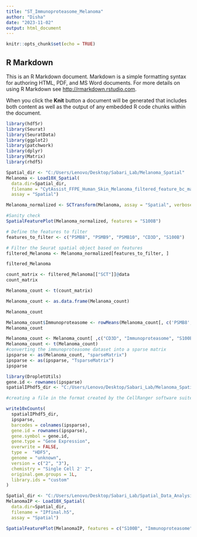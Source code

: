 ```yaml
---
title: "ST_Immunoproteasome_Melanoma"
author: "Disha"
date: "2023-11-02"
output: html_document
---
```


```r
knitr::opts_chunk$set(echo = TRUE)
```

## R Markdown

This is an R Markdown document. Markdown is a simple formatting syntax for authoring HTML, PDF, and MS Word documents. For more details on using R Markdown see <http://rmarkdown.rstudio.com>.

When you click the **Knit** button a document will be generated that includes both content as well as the output of any embedded R code chunks within the document.

```r
library(hdf5r)
library(Seurat)
library(SeuratData)
library(ggplot2)
library(patchwork)
library(dplyr)
library(Matrix)
library(rhdf5)
```


```r
Spatial_dir <- "C:/Users/Lenovo/Desktop/Sabari_Lab/Melanoma_Spatial"
Melanoma <- Load10X_Spatial(
  data.dir=Spatial_dir,
  filename = "CytAssist_FFPE_Human_Skin_Melanoma_filtered_feature_bc_matrix.h5",
  assay = "Spatial")
```


```r
Melanoma_normalized <- SCTransform(Melanoma, assay = "Spatial", verbose = FALSE)
```


```r
#Sanity check
SpatialFeaturePlot(Melanoma_normalized, features = "S100B")
```


```r
# Define the features to filter
features_to_filter <- c("PSMB8", "PSMB9", "PSMB10", "CD3D", "S100B")

# Filter the Seurat spatial object based on features
filtered_Melanoma <- Melanoma_normalized[features_to_filter, ]
```


```r
filtered_Melanoma
```


```r
count_matrix <- filtered_Melanoma[["SCT"]]@data
count_matrix
```


```r
Melanoma_count <- t(count_matrix)
```


```r
Melanoma_count <- as.data.frame(Melanoma_count)
```


```r
Melanoma_count
```
```r
Melanoma_count$Immunoproteasome <- rowMeans(Melanoma_count[, c('PSMB8', 'PSMB9', 'PSMB10')], na.rm = TRUE)
Melanoma_count
```


```r
Melanoma_count <- Melanoma_count[ ,c("CD3D", "Immunoproteasome", "S100B"), drop = FALSE]
Melanoma_count <- t(Melanoma_count)
#converting the immunoproteasome dataset into a sparse matrix
ipsparse <- as(Melanoma_count, "sparseMatrix")
ipsparse <- as(ipsparse, "TsparseMatrix")
ipsparse
```


```r
library(DropletUtils)
gene.id <- rownames(ipsparse)
spatialIPhdf5_dir <- "C:/Users/Lenovo/Desktop/Sabari_Lab/Melanoma_Spatial/hdf5/IPfinal.h5"
```


```r
#creating a file in the format created by the CellRanger software suite

write10xCounts(
  spatialIPhdf5_dir,
  ipsparse,
  barcodes = colnames(ipsparse),
  gene.id = rownames(ipsparse),
  gene.symbol = gene.id,
  gene.type = "Gene Expression",
  overwrite = FALSE,
  type =  "HDF5",
  genome = "unknown",
  version = c("2", "3"),
  chemistry = "Single Cell 2' 2",
  original.gem.groups = 1L,
  library.ids = "custom"
)
```

```r
Spatial_dir <- "C:/Users/Lenovo/Desktop/Sabari_Lab/Spatial_Data_Analysis/Melanoma_Spatial/hdf5"
MelanomaIP <- Load10X_Spatial(
  data.dir=Spatial_dir,
  filename = "IPfinal.h5",
  assay = "Spatial")
```


```r
SpatialFeaturePlot(MelanomaIP, features = c("S100B", "Immunoproteasome",  "CD3D"))
```

